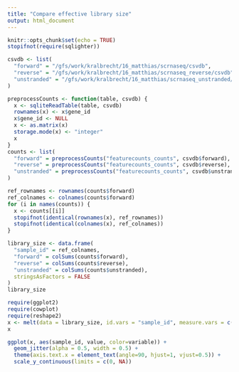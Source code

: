 ```yaml
---
title: "Compare effective library size"
output: html_document
---
```


```r
knitr::opts_chunk$set(echo = TRUE)
stopifnot(require(sqlighter))
```

```r
csvdb <- list(
  "forward" = "/gfs/work/kralbrecht/16_matthias/scrnaseq/csvdb",
  "reverse" = "/gfs/work/kralbrecht/16_matthias/scrnaseq_reverse/csvdb",
  "unstranded" = "/gfs/work/kralbrecht/16_matthias/scrnaseq_unstranded/csvdb"
)
```

```r
preprocessCounts <- function(table, csvdb) {
  x <- sqliteReadTable(table, csvdb)
  rownames(x) <- x$gene_id
  x$gene_id <- NULL
  x <- as.matrix(x)
  storage.mode(x) <- "integer"
  x
}
counts <- list(
  "forward" = preprocessCounts("featurecounts_counts", csvdb$forward),
  "reverse" = preprocessCounts("featurecounts_counts", csvdb$reverse),
  "unstranded" = preprocessCounts("featurecounts_counts", csvdb$unstranded)
)
```

```r
ref_rownames <- rownames(counts$forward)
ref_colnames <- colnames(counts$forward)
for (i in names(counts)) {
  x <- counts[[i]]
  stopifnot(identical(rownames(x), ref_rownames))
  stopifnot(identical(colnames(x), ref_colnames))
}
```

```r
library_size <- data.frame(
  "sample_id" = ref_colnames,
  "forward" = colSums(counts$forward),
  "reverse" = colSums(counts$reverse),
  "unstranded" = colSums(counts$unstranded),
  stringsAsFactors = FALSE
)
library_size
```

```r
require(ggplot2)
require(cowplot)
require(reshape2)
x <- melt(data = library_size, id.vars = "sample_id", measure.vars = c("forward", "reverse", "unstranded"))
x
```

```r
ggplot(x, aes(sample_id, value, color=variable)) +
  geom_jitter(alpha = 0.5, width = 0.5) +
  theme(axis.text.x = element_text(angle=90, hjust=1, vjust=0.5)) +
  scale_y_continuous(limits = c(0, NA))
```

